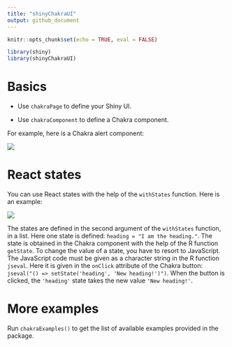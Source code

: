 ```yaml
---
title: "shinyChakraUI"
output: github_document
---
```


```r
knitr::opts_chunk$set(echo = TRUE, eval = FALSE)
```

```r
library(shiny)
library(shinyChakraUI)
```

# Basics

- Use `chakraPage` to define your Shiny UI.

- Use `chakraComponent` to define a Chakra component.

For example, here is a Chakra alert component:

![](https://raw.githubusercontent.com/stla/shinyChakraUI/main/inst/screenshots/chakraAlert.png)

# React states

You can use React states with the help of the `withStates` function. Here is an 
example:

![](https://raw.githubusercontent.com/stla/shinyChakraUI/main/inst/screenshots/withStates.gif)

The states are defined in the second argument of the `withStates` function, in 
a list. Here one state is defined: `heading = "I am the heading."`. The state 
is obtained in the Chakra component with the help of the R function `getState`. 
To change the value of a state, you have to resort to JavaScript. The JavaScript 
code must be given as a character string in the R function `jseval`. Here it is 
given in the `onClick` attribute of the Chakra button: 
`jseval("() => setState('heading', 'New heading!')")`. When the button is 
clicked, the `'heading'` state takes the new value `'New heading!'`.

# More examples

Run `chakraExamples()` to get the list of available examples provided in the 
package.
